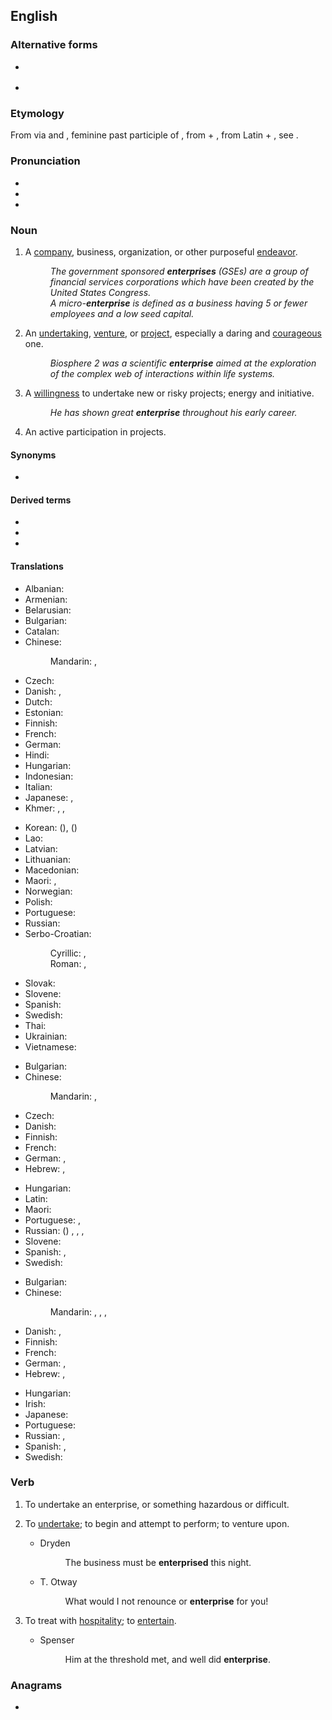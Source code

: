 {{also|Enterprise}}
==English==
{{wikipedia}}

===Alternative forms===
* {{l|en|enterprize}} {{qualifier|chiefly archaic}}
* {{l|en|entreprise}} {{qualifier|chiefly archaic}}

===Etymology===
{{PIE root|en|gʰed}}
From {{der|en|fro|-}} via {{der|en|enm|-}} and {{der|en|frm|entreprise}}, feminine past participle of {{m|fro|entreprendre||to undertake}}, from {{m|frm|entre||in between}} + {{m|fro|prendre||to take}}, from Latin {{m|la|inter}} + {{m|la|prehendō}}, see {{m|en|prehensile}}.

===Pronunciation===
* {{IPA|/ˈɛntɚˌpɹaɪz/|lang=en}}
* {{hyph|lang=en|en|ter|prise}}
* {{audio|en-us-enterprise.ogg|Audio (US)|lang=en}}

===Noun===
{{en-noun}}

# A [[company]], business, organization, or other purposeful [[endeavor]].
#: ''The government sponsored '''enterprises''' (GSEs) are a group of financial services corporations which have been created by the United States Congress.''
#: ''A micro-'''enterprise''' is defined as a business having 5 or fewer employees and a low seed capital.''
# An [[undertaking]], [[venture]], or [[project]], especially a daring and [[courageous]] one.
#: ''Biosphere 2 was a scientific '''enterprise''' aimed at the exploration of the complex web of interactions within life systems.''
# A [[willingness]] to undertake new or risky projects; energy and initiative.
#: ''He has shown great '''enterprise''' throughout his early career.''
# An active participation in projects.

====Synonyms====
* {{l|en|initiative}}

====Derived terms====
* {{l|en|enterprising}}
* {{l|en|commercial enterprise}}
* {{l|en|scientific enterprise}}

====Translations====
{{trans-top|company, business, organization, or endeavor}}
* Albanian: {{t+|sq|ndërmarrje|f}}
* Armenian: {{t+|hy|ձեռնարկություն}}
* Belarusian: {{t|be|прадпрые́мства|n|sc=Cyrl}}
* Bulgarian: {{t+|bg|предприя́тие|n|sc=Cyrl}}
* Catalan: {{t+|ca|empresa|f}}
* Chinese:
*: Mandarin: {{t+|cmn|企業|sc=Hani}}, {{t+|cmn|企业|tr=qǐyè|sc=Hani}}
* Czech: {{t+|cs|podnik|m}}
* Danish: {{t+|da|virksomhed}}, {{t|da|foretagende}}
* Dutch: {{t+|nl|onderneming|f}}
* Estonian: {{t|et|ettevõte}}
* Finnish: {{t+|fi|yritys}}
* French: {{t+|fr|entreprise|f}}
* German: {{t+|de|Unternehmen|n}}
* Hindi: {{t+|hi|उद्यम|m|sc=Deva}}
* Hungarian: {{t+|hu|vállalkozás}}
* Indonesian: {{t|id|badan usaha}}
* Italian: {{t+|it|impresa|f}}
* Japanese: {{t+|ja|企業|tr=きぎょう, kigyō|sc=Jpan}}, {{t+|ja|事業|tr=じぎょう, jigyō|sc=Jpan}}
* Khmer: {{t+|km|ក្រុមហ៊ុន|tr=krom-hun|sc=Khmr}}, {{t+|km|សហគ្រាស|tr=sa’ha’krieh|sc=Khmr}}, {{t|km|ឧស្សាហកម្ម|tr=uhsaaha kam|sc=Khmr}}
{{trans-mid}}
* Korean: {{t+|ko|사업}} ({{t+|ko|事業}}), {{t+|ko|기업}} ({{t+|ko|企業}})
* Lao: {{t+|lo|ທຸລະກິດ}}
* Latvian: {{t|lv|uzņēmums|m}}
* Lithuanian: {{t+|lt|įmonė|f}}
* Macedonian: {{t|mk|претприја́тие|n|sc=Cyrl}}
* Maori: {{t|mi|hinonga}}, {{t|mi|pakihi}}
* Norwegian: {{t|no|foretagende}}
* Polish: {{t+|pl|przedsiębiorstwo|n}}
* Portuguese: {{t+|pt|empresa|f}}
* Russian: {{t+|ru|предприя́тие|n}}
* Serbo-Croatian:
*: Cyrillic: {{t|sh|предузеће|n}}, {{t|sh|подузеће|n}}
*: Roman: {{t+|sh|preduzeće|n}}, {{t+|sh|poduzeće|n}}
* Slovak: {{t|sk|podnik|m}}
* Slovene: {{t|sl|podjetje|n}}
* Spanish: {{t+|es|empresa|f}}
* Swedish: {{t+|sv|företag|n}}
* Thai: {{t+|th|ธุรกิจ}}
* Ukrainian: {{t+|uk|підприє́мство|n|sc=Cyrl}}
* Vietnamese: {{t+|vi|xí nghiệp}}
{{trans-bottom}}

{{trans-top|undertaking, especially a daring and courageous one}}
* Bulgarian: {{t+|bg|предприемчивост|f|sc=Cyrl}}
* Chinese:
*: Mandarin: {{t+|cmn|事業|sc=Hani}}, {{t+|cmn|事业|tr=shìyè|sc=Hani}}
* Czech: {{t+|cs|podnik|m}}
* Danish: {{t|da|bedrift}}
* Finnish: {{t+|fi|hanke}}
* French: {{t+|fr|venture|f}}
* German: {{t+|de|Unterfangen|n}}, {{t+|de|Vorhaben|m}}
* Hebrew: {{t+|he|מבצע|tr=mivtsa}}, {{t|he|יזמה|tr=yozma}}
{{trans-mid}}
* Hungarian: {{t+|hu|vállalkozás}}
* Latin: {{t|la|susceptum|n}}
* Maori: {{t|mi|hinonga}}
* Portuguese: {{t+|pt|empreendimento}}, {{t|pt|empreitada|f}}
* Russian: ({{l|ru|рискованный}}) {{t+|ru|прое́кт|m|tr=proékt}}, {{t+|ru|начина́ние|n}}, {{t+|ru|зате́я|f}}, {{t+|ru|предприя́тие|n}}
* Slovene: {{t|sl|podvig|m}}
* Spanish: {{t+|es|empresa}}, {{t+|es|emprendimiento}}
* Swedish: {{t|sv|vågstycke|n}}
{{trans-bottom}}

{{trans-top|willingness to undertake projects, energy and initiative}}
* Bulgarian: {{t+|bg|инициати́ва|f|sc=Cyrl}}
* Chinese:
*: Mandarin: {{t+|cmn|事業心|sc=Hani}}, {{t+|cmn|事业心|tr=shìyèxīn|sc=Hani}}, {{t+|cmn|進取心|sc=Hani}}, {{t+|cmn|进取心|tr=jìnqǔxīn|sc=Hani}}
* Danish: {{t|da|foretagsomhed}}, {{t|da|initiativ}}
* Finnish: {{t+|fi|yritteliäisyys}}
* French: {{t+|fr|initiative|f}}
* German: {{t|de|Unternehmungsgeist|m}}, {{t+|de|Unternehmungslust|f}}
* Hebrew: {{t|he|יזמות|tr=yazamut}}, {{t|he|יזמה|tr=yozma}}
{{trans-mid}}
* Hungarian: {{t|hu|vállalkozókedv}}
* Irish: {{t|ga|borrúlacht|f}}
* Japanese: {{t|ja|冒険心|tr=ぼうけんしん, bōkenshin}}
* Portuguese: {{t+|pt|iniciativa|f}}
* Russian: {{t+|ru|предприи́мчивость|f}}, {{t+|ru|инициати́ва|f}}
* Spanish: {{t+|es|empuje}}, {{t+|es|iniciativa}}
* Swedish: {{t|sv|vågstycke|c}}
{{trans-bottom}}

===Verb===
{{en-verb|enterpris}}

# {{lb|en|intransitive}} To undertake an enterprise, or something hazardous or difficult.
#: {{rfquotek|Alexander Pope}}
# {{lb|en|transitive}} To [[undertake]]; to begin and attempt to perform; to venture upon.
#* Dryden
#*: The business must be '''enterprised''' this night.
#* T. Otway
#*: What would I not renounce or '''enterprise''' for you!
# {{lb|en|transitive}} To treat with [[hospitality]]; to [[entertain]].
#* Spenser
#*: Him at the threshold met, and well did '''enterprise'''.

{{Webster 1913}}

===Anagrams===
* {{anagrams|en|a=eeeinprrst|entreprise}}